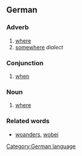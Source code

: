 ==German==
===Adverb===
#[[where]]
#[[somewhere]] ''dialect''

===Conjunction===
#[[when]]

===Noun===
#[[where]]

===Related words===
* [[woanders]], [[wobei]]

[[Category:German language]]